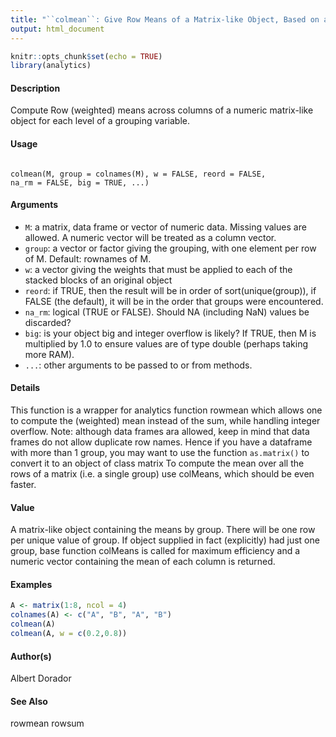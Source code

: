 ```yaml
---
title: "``colmean``: Give Row Means of a Matrix-like Object, Based on a Grouping Variable"
output: html_document
---
```


```r
knitr::opts_chunk$set(echo = TRUE)
library(analytics)
```


#### Description
Compute Row (weighted) means across columns of a numeric matrix-like object for each level of a grouping variable.

#### Usage
<pre><code>
colmean(M, group = colnames(M), w = FALSE, reord = FALSE,
na_rm = FALSE, big = TRUE, ...)
</code></pre>

#### Arguments
* ``M``: a matrix, data frame or vector of numeric data. Missing values are allowed. A numeric vector will be treated as a column vector.
* ``group``: a vector or factor giving the grouping, with one element per row of M. Default: rownames of M.
* ``w``: a vector giving the weights that must be applied to each of the stacked blocks of an original object
* ``reord``: if TRUE, then the result will be in order of sort(unique(group)), if FALSE (the default), it will be in the order that groups were encountered.
* ``na_rm``: logical (TRUE or FALSE). Should NA (including NaN) values be discarded?
* ``big``: is your object big and integer overflow is likely? If TRUE, then M is multiplied by 1.0 to ensure values are of type double (perhaps taking more RAM).
* ``...``: other arguments to be passed to or from methods.

#### Details

This function is a wrapper for analytics function rowmean which allows one to compute the (weighted) mean instead of the sum, while handling integer overflow.
Note: although data frames ara allowed, keep in mind that data frames do not allow duplicate row names. Hence if you have a dataframe with more than 1 group, you may want to use the function
``as.matrix()`` to convert it to an object of class matrix To compute the mean over all the rows of a matrix (i.e. a single group) use colMeans, which should
be even faster.

#### Value
A matrix-like object containing the means by group. There will be one row per unique value of group. If object supplied in fact (explicitly) had just one group, base function colMeans is called for maximum efficiency and a numeric vector containing the mean of each column is returned.

#### Examples
```r
A <- matrix(1:8, ncol = 4)
colnames(A) <- c("A", "B", "A", "B")
colmean(A)
colmean(A, w = c(0.2,0.8))

```

#### Author(s)
Albert Dorador

#### See Also
rowmean rowsum
